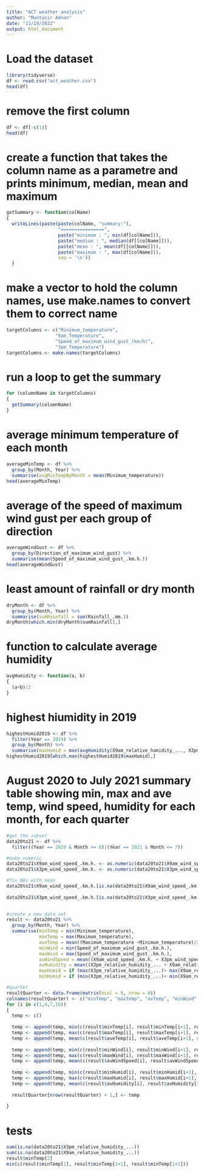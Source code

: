 ```yaml
---
title: "ACT weather analysis"
author: "Muntasir Adnan"
date: "11/10/2022"
output: html_document
---
```


# Load the dataset
```r
library(tidyverse)
df <- read.csv("act_weather.csv")
head(df)
```
# remove the first column
```r
df <- df[-c(1)]
head(df)
```
# create a function that takes the column name as a parametre and prints minimum, median, mean and maximum
```r
getSummary <- function(colName)
{
  writeLines(paste(paste(colName, "summary:"),
                   "================",
                   paste("minimum : ", min(df[colName])),
                   paste("median : ", median(df[[colName]])),
                   paste("mean : ", mean(df[[colName]])),
                   paste("maximum : ", max(df[colName])),
                   sep = '\n'))
  }
```
# make a vector to hold the column names, use make.names to convert them to correct name
```r
targetColumns <- c("Minimum_temperature",
                  "9am_Temperature",
                  "Speed_of_maximum_wind_gust_(km/h)",
                  "3pm_Temperature")
targetColumns <- make.names(targetColumns)
```
# run a loop to get the summary
```r
for (columnName in targetColumns)
{
  getSummary(columnName)
}
```
# average minimum temperature of each month
```r
averageMinTemp <- df %>% 
  group_by(Month, Year) %>%
  summarise(avgMinTempByMonth = mean(Minimum_temperature))
head(averageMinTemp)
```
# average of the speed of maximum wind gust per each group of direction
```r
averageWindGust <- df %>% 
  group_by(Direction_of_maximum_wind_gust) %>% 
  summarise(mean(Speed_of_maximum_wind_gust_.km.h.))
head(averageWindGust)
```
# least amount of rainfall or dry month
```r
dryMonth <- df %>% 
  group_by(Month, Year) %>% 
  summarise(sumRainfall = sum(Rainfall_.mm.))
dryMonth[which.min(dryMonth$sumRainfall),]
```
# function to calculate average humidity
```r
avgHumidity <- function(a, b)
{
  (a+b)/2
}
```

# highest hiumidity in 2019
```r
highestHumid2019 <- df %>% 
  filter(Year == 2019) %>% 
  group_by(Month) %>% 
  summarise(maxHumid = max(avgHumidity(X9am_relative_humidity_..., X3pm_relative_humidity_...)))
highestHumid2019[which.max(highestHumid2019$maxHumid),]
```
# August 2020 to July 2021 summary table showing min, max and ave temp, wind speed, humidity for each month, for each quarter
```r
#get the subset
data20to21 <- df %>% 
  filter((Year == 2020 & Month >= 8)|(Year == 2021 & Month <= 7))

#make numeric
data20to21$X9am_wind_speed_.km.h. <- as.numeric(data20to21$X9am_wind_speed_.km.h.)
data20to21$X3pm_wind_speed_.km.h. <- as.numeric(data20to21$X3pm_wind_speed_.km.h.)

#fix NAs with mean
data20to21$X9am_wind_speed_.km.h.[is.na(data20to21$X9am_wind_speed_.km.h.)] <- mean(data20to21$X9am_wind_speed_.km.h., 
                                                                                    na.rm = TRUE)
data20to21$X3pm_wind_speed_.km.h.[is.na(data20to21$X3pm_wind_speed_.km.h.)] <- mean(data20to21$X3pm_wind_speed_.km.h., 
                                                                                    na.rm = TRUE)

#create a new data set
result <- data20to21 %>% 
  group_by(Month, Year) %>% 
  summarise(minTemp = min(Minimum_temperature), 
            maxTemp = max(Maximum_temperature), 
            aveTemp = mean((Maximum_temperature +Minimum_temperature)/2),
            minWind = min(Speed_of_maximum_wind_gust_.km.h.), 
            maxWind = max(Speed_of_maximum_wind_gust_.km.h.), 
            avWindSpeed = mean((X9am_wind_speed_.km.h. + X3pm_wind_speed_.km.h.)/2),
            avHumidity = mean((X3pm_relative_humidity_... + X9am_relative_humidity_...)/2),
            maxHumid = if (max(X3pm_relative_humidity_...)> max(X9am_relative_humidity_...)) max(X3pm_relative_humidity_...) else max(X9am_relative_humidity_...),
            minHumid = if (min(X3pm_relative_humidity_...)< min(X9am_relative_humidity_...)) min(X3pm_relative_humidity_...) else min(X9am_relative_humidity_...))

#quarter
resultQuarter <- data.frame(matrix(ncol = 9, nrow = 0))
colnames(resultQuarter) <- c("minTemp", "maxTemp", "avTemp", "minWind", "maxWind", "avWind", "minHum", "maxHum", "avHum")
for (i in c(1,4,7,10))
{
  temp <- c()
  
  temp <- append(temp, min(c(result$minTemp[i], result$minTemp[i+1], result$minTemp[i+2])))
  temp <- append(temp, max(c(result$maxTemp[i], result$maxTemp[i+1], result$maxTemp[i+2])))
  temp <- append(temp, mean(c(result$aveTemp[i], result$aveTemp[i+1], result$aveTemp[i+2])))
  
  temp <- append(temp, min(c(result$minWind[i], result$minWind[i+1], result$minWind[i+2])))
  temp <- append(temp, max(c(result$maxWind[i], result$maxWind[i+1], result$maxWind[i+2])))
  temp <- append(temp, mean(c(result$avWindSpeed[i], result$avWindSpeed[i+1], result$avWindSpeed[i+2])))
  
  temp <- append(temp, min(c(result$minHumid[i], result$minHumid[i+1], result$minHumid[i+2])))
  temp <- append(temp, max(c(result$maxHumid[i], result$maxHumid[i+1], result$maxHumid[i+2])))
  temp <- append(temp, mean(c(result$avHumidity[i], result$avHumidity[i+1], result$avHumidity[i+2])))
  
  resultQuarter[nrow(resultQuarter) + 1,] <- temp
  
}
```
# tests
```r
sum(is.na(data20to21$X3pm_relative_humidity_...))
sum(is.na(data20to21$X9am_relative_humidity_...))
result$minTemp[2]
min(c(result$minTemp[1], result$minTemp[1+1], result$minTemp[1+2]))
```

